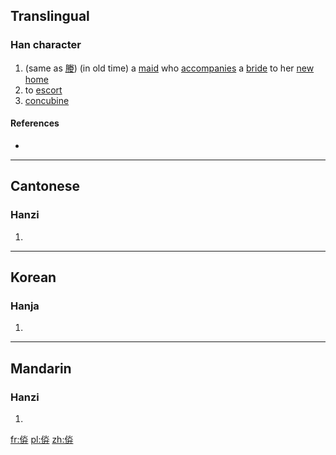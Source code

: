 ==Translingual==

===Han character===
{{Han char|rn=9|rad=人|as=07|sn=9|four=|canj=人火廿 (OFT)|ids=⿰[[亻]][[灷]]}}

# (same as [[媵]]) (in old time) a [[maid]] who [[accompanies]] a [[bride]] to her [[new]] [[home]]
# to [[escort]]
# [[concubine]]

====References====
* {{Han ref|kx=0105.070|hdz=10166.030|uh=345E|ud=13406}}

----

==Cantonese==

===Hanzi===
{{yue-hanzi|jyut=|y=jing6}}

# {{defn|lang=yue|sort=人07}}

----

==Korean==

===Hanja===
{{ko-hanja|hangeul=잉|rv=ing|mr=ing|y=ing|eumhun=딸려보내다|ehrv=ttallyeobonaeda|ehmr=ttallyŏbonaeda|ehy=ttallyeponayta}}

# {{defn|lang=ko|sort=人07}}

----

==Mandarin==

===Hanzi===
{{cmn-hanzi|pin=[[yìng]] ([[ying4]])|wg=ying<sup>4</sup>}}

# {{defn|lang=cmn|sort=人07}}

[[fr:㑞]]
[[pl:㑞]]
[[zh:㑞]]